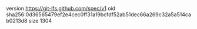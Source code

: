 version https://git-lfs.github.com/spec/v1
oid sha256:0d36565479ef2e4cec0ff31a19bcfdf52ab51dec66a269c32a5a514cab0213d8
size 1304
